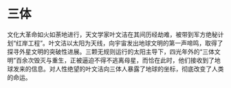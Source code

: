 # 三体
文化大革命如火如荼地进行，天文学家叶文洁在其间历经劫难，被带到军方绝秘计划“红岸工程”。叶文洁以太阳为天线，向宇宙发出地球文明的第一声啼鸣，取得了探寻外星文明的突破性进展。三颗无规则运行的太阳主导下，四光年外的“三体文明”百余次毁灭与重生，正被逼迫不得不逃离母星，而恰在此时，他们接收到了地球发来的信息。对人性绝望的叶文洁向三体人暴露了地球的坐标，彻底改变了人类的命运。